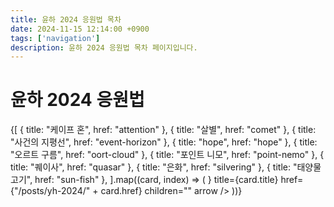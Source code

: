 ```yaml
---
title: 윤하 2024 응원법 목차
date: 2024-11-15 12:14:00 +0900
tags: ['navigation']
description: 윤하 2024 응원법 목차 페이지입니다.
---
```



# 윤하 2024 응원법

<Cards>
	{[
		{ title: "케이프 혼", href: "attention" },
		{ title: "살별", href: "comet" },
		{ title: "사건의 지평선", href: "event-horizon" },
		{ title: "hope", href: "hope" },
		{ title: "오르트 구름", href: "oort-cloud" },
		{ title: "포인트 니모", href: "point-nemo" },
		{ title: "퀘이사", href: "quasar" },
		{ title: "은화", href: "silvering" },
		{ title: "태양물고기", href: "sun-fish" },
	].map((card, index) => (
		<Cards.Card
			key={index}
			icon={<NextraIcon name="music" />}
			title={card.title}
			href={"/posts/yh-2024/" + card.href}
			children=""
			arrow
		/>
	))}
</Cards>